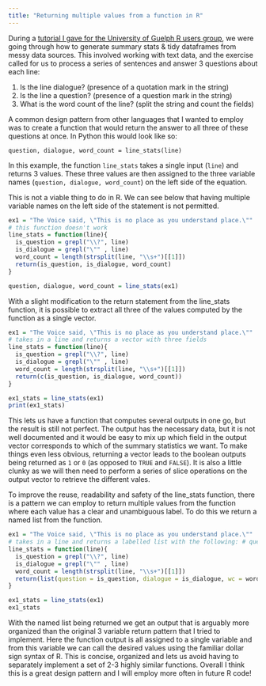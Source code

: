 ```yaml
---
title: "Returning multiple values from a function in R"
---
```


During a [tutorial I gave for the University of Guelph R users group](https://github.com/UGRU/Week8_NonRectangularData), we were going through how to generate summary stats & tidy dataframes from messy data sources. This involved working with text data, and the exercise called for us to process a series of sentences and answer 3 questions about each line:

1. Is the line dialogue? (presence of a quotation mark in the string)
2. Is the line a question? (presence of a question mark in the string)
3. What is the word count of the line? (split the string and count the fields)

A common design pattern from other languages that I wanted to employ was to create a function that would return the answer to all three of these questions at once. In Python this would look like so:
```
question, dialogue, word_count = line_stats(line)
```
In this example, the function `line_stats` takes a single input (`line`) and returns 3 values. These three values are then assigned to the three variable names (`question, dialogue, word_count`) on the left side of the equation.

This is not a viable thing to do in R. We can see below that having multiple variable names on the left side of the statement is not permitted.

```r
ex1 = "The Voice said, \"This is no place as you understand place.\""  
# this function doesn't work
line_stats = function(line){     
  is_question = grepl("\\?", line)
  is_dialogue = grepl("\"" , line)
  word_count = length(strsplit(line, "\\s+")[[1]])
  return(is_question, is_dialogue, word_count)
}

question, dialogue, word_count = line_stats(ex1)
```


With a slight modification to the return statement from the line_stats function, it is possible to extract all three of the values computed by the function as a single vector.
```r
ex1 = "The Voice said, \"This is no place as you understand place.\""
# takes in a line and returns a vector with three fields  
line_stats = function(line){   
  is_question = grepl("\\?", line)
  is_dialogue = grepl("\"" , line)
  word_count = length(strsplit(line, "\\s+")[[1]])
  return(c(is_question, is_dialogue, word_count)) 
}  

ex1_stats = line_stats(ex1)
print(ex1_stats) 
```

This lets us have a function that computes several outputs in one go, but the result is still not perfect. The output has the necessary data, but it is not well documented and it would be easy to mix up which field in the output vector corresponds to which of the summary statistics we want. To make things even less obvious, returning a vector leads to the boolean outputs being returned as `1` or `0` (as opposed to `TRUE` and `FALSE`). It is also a little clunky as we will then need to perform a series of slice operations on the output vector to retrieve the different vales.

To improve the reuse, readability and safety of the line_stats function, there is a pattern we can employ to return multiple values from the function where each value has a clear and unambiguous label. To do this we return a named list from the function.

```r
ex1 = "The Voice said, \"This is no place as you understand place.\""
# takes in a line and returns a labelled list with the following: # question T/F , dialogue T/F, wc int
line_stats = function(line){         
  is_question = grepl("\\?", line)
  is_dialogue = grepl("\"" , line)
  word_count = length(strsplit(line, "\\s+")[[1]])      
  return(list(question = is_question, dialogue = is_dialogue, wc = word_count)) 
}   

ex1_stats = line_stats(ex1)
ex1_stats 
```

With the named list being returned we get an output that is arguably more organized than the original 3 variable return pattern that I tried to implement. Here the function output is all assigned to a single variable and from this variable we can call the desired values using the familiar dollar sign syntax of R. This is concise, organized and lets us avoid having to separately implement a set of 2-3 highly similar functions. Overall I think this is a great design pattern and I will employ more often in future R code!
